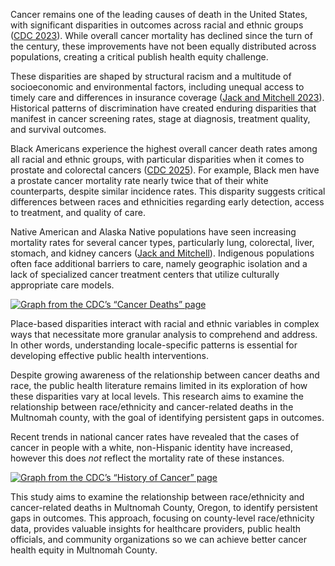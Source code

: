 Cancer remains one of the leading causes of death in the United States, with significant disparities in outcomes across racial and ethnic groups ([CDC 2023](https://www.cdc.gov/nchs/hus/topics/cancer-deaths.html)). While overall cancer mortality has declined since the turn of the century, these improvements have not been equally distributed across populations, creating a critical publish health equity challenge.

These disparities are shaped by structural racism and a multitude of socioeconomic and environmental factors, including unequal access to timely care and differences in insurance coverage ([Jack and Mitchell 2023](https://www.cdc.gov/pcd/collections/pdf/racism_is_a_public_health_crisis_combating_racism_508.pdf)). Historical patterns of discrimination have created enduring disparities that manifest in cancer screening rates, stage at diagnosis, treatment quality, and survival outcomes.

Black Americans experience the highest overall cancer death rates among all racial and ethnic groups, with particular disparities when it comes to prostate and colorectal cancers ([CDC 2025](https://www.cdc.gov/cancer/health-equity/african-american.html)). For example, Black men have a prostate cancer mortality rate nearly twice that of their white counterparts, despite similar incidence rates. This disparity suggests critical differences between races and ethnicities regarding early detection, access to treatment, and quality of care.

Native American and Alaska Native populations have seen increasing mortality rates for several cancer types, particularly lung, colorectal, liver, stomach, and kidney cancers ([Jack and Mitchell](https://www.cdc.gov/pcd/collections/pdf/racism_is_a_public_health_crisis_combating_racism_508.pdf)). Indigenous populations often face additional barriers to care, namely geographic isolation and a lack of specialized cancer treatment centers that utilize culturally appropriate care models.


[![Graph from the CDC's "Cancer Deaths" page](images/clipboard-1274355408.png)](https://www.cdc.gov/nchs/hus/topics/cancer-deaths.htm#featured-charts)



Place-based disparities interact with racial and ethnic variables in complex ways that necessitate more granular analysis to comprehend and address. In other words, understanding locale-specific patterns is essential for developing effective public health interventions.



Despite growing awareness of the relationship between cancer deaths and race, the public health literature remains limited in its exploration of how these disparities vary at local levels. This research aims to examine the relationship between race/ethnicity and cancer-related deaths in the Multnomah county, with the goal of identifying persistent gaps in outcomes.

Recent trends in national cancer rates have revealed that the cases of cancer in people with a white, non-Hispanic identity have increased, however this does *not* reflect the mortality rate of these instances.

[![Graph from the CDC's "History of Cancer" page](images/history_of_cancer.png)](https://www.cdc.gov/nchs/hus/topics/history-of-cancer.htm)

This study aims to examine the relationship between race/ethnicity and cancer-related deaths in Multnomah County, Oregon, to identify persistent gaps in outcomes. This approach, focusing on county-level race/ethnicity data, provides valuable insights for healthcare providers, public health officials, and community organizations so we can achieve better cancer health equity in Multnomah County.


